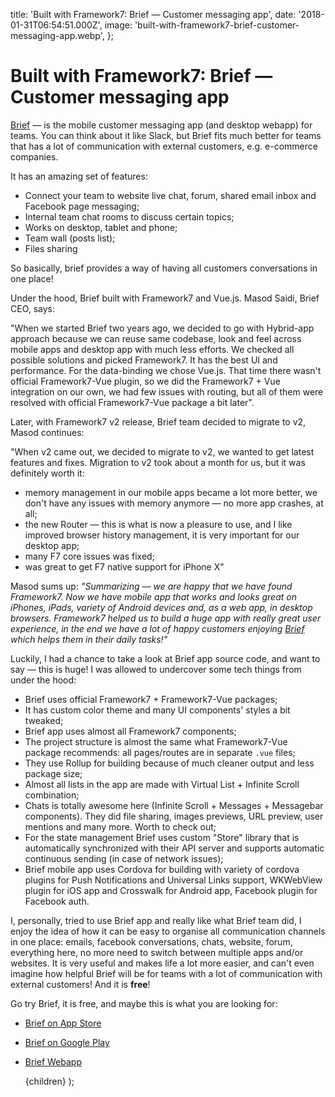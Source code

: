   title: 'Built with Framework7: Brief — Customer messaging app',
  date: '2018-01-31T06:54:51.000Z',
  image: 'built-with-framework7-brief-customer-messaging-app.webp',
};

# Built with Framework7: Brief — Customer messaging app

[Brief](https://letsbrief.com) — is the mobile customer messaging app (and desktop webapp) for teams. You can think about it like Slack, but Brief fits much better for teams that has a lot of communication with external customers, e.g. e-commerce companies.

It has an amazing set of features:

- Connect your team to website live chat, forum, shared email inbox and Facebook page messaging;
- Internal team chat rooms to discuss certain topics;
- Works on desktop, tablet and phone;
- Team wall (posts list);
- Files sharing

So basically, brief provides a way of having all customers conversations in one place!

Under the hood, Brief built with Framework7 and Vue.js. Masod Saidi, Brief CEO, says:

"When we started Brief two years ago, we decided to go with Hybrid-app approach because we can reuse same codebase, look and feel across mobile apps and desktop app with much less efforts. We checked all possible solutions and picked Framework7. It has the best UI and performance. For the data-binding we chose Vue.js. That time there wasn't official Framework7-Vue plugin, so we did the Framework7 + Vue integration on our own, we had few issues with routing, but all of them were resolved with official Framework7-Vue package a bit later".

Later, with Framework7 v2 release, Brief team decided to migrate to v2, Masod continues:

"When v2 came out, we decided to migrate to v2, we wanted to get latest features and fixes. Migration to v2 took about a month for us, but it was definitely worth it:

- memory management in our mobile apps became a lot more better, we don't have any issues with memory anymore — no more app crashes, at all;
- the new Router — this is what is now a pleasure to use, and I like improved browser history management, it is very important for our desktop app;
- many F7 core issues was fixed;
- was great to get F7 native support for iPhone X"

Masod sums up: _"Summarizing — we are happy that we have found Framework7. Now we have mobile app that works and looks great on iPhones, iPads, variety of Android devices and, as a web app, in desktop browsers. Framework7 helped us to build a huge app with really great user experience, in the end we have a lot of happy customers enjoying [Brief](https://letsbrief.com/) which helps them in their daily tasks!"_

Luckily, I had a chance to take a look at Brief app source code, and want to say — this is huge! I was allowed to undercover some tech things from under the hood:

- Brief uses official Framework7 + Framework7-Vue packages;
- It has custom color theme and many UI components' styles a bit tweaked;
- Brief app uses almost all Framework7 components;
- The project structure is almost the same what Framework7-Vue package recommends: all pages/routes are in separate `.vue` files;
- They use Rollup for building because of much cleaner output and less package size;
- Almost all lists in the app are made with Virtual List + Infinite Scroll combination;
- Chats is totally awesome here (Infinite Scroll + Messages + Messagebar components). They did file sharing, images previews, URL preview, user mentions and many more. Worth to check out;
- For the state management Brief uses custom "Store" library that is automatically synchronized with their API server and supports automatic continuous sending (in case of network issues);
- Brief mobile app uses Cordova for building with variety of cordova plugins for Push Notifications and Universal Links support, WKWebView plugin for iOS app and Crosswalk for Android app, Facebook plugin for Facebook auth.

I, personally, tried to use Brief app and really like what Brief team did, I enjoy the idea of how it can be easy to organise all communication channels in one place: emails, facebook conversations, chats, website, forum, everything here, no more need to switch between multiple apps and/or websites. It is very useful and makes life a lot more easier, and can't even imagine how helpful Brief will be for teams with a lot of communication with external customers! And it is **free**!

Go try Brief, it is free, and maybe this is what you are looking for:

- [Brief on App Store](https://itunes.apple.com/us/app/brief-customer-messaging/id1248044218?mt=8)
- [Brief on Google Play](https://play.google.com/store/apps/details?id=com.letsbrief.app)
- [Brief Webapp](https://letsbrief.com)

  <PostLayout meta={meta}>{children}</PostLayout>
);
